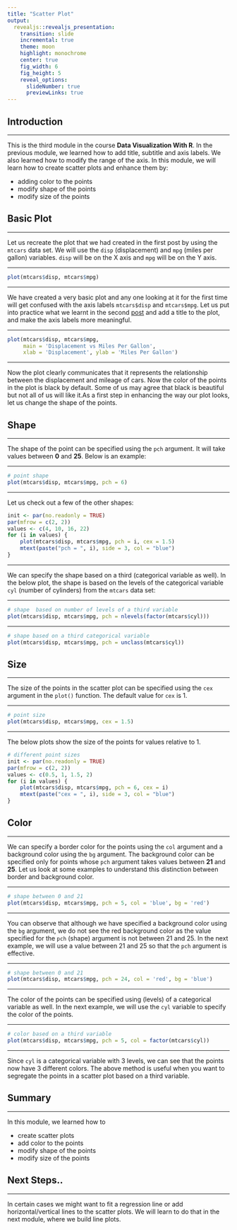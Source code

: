 ```yaml
---
title: "Scatter Plot"
output: 
  revealjs::revealjs_presentation:
    transition: slide
    incremental: true
    theme: moon
    highlight: monochrome
    center: true
    fig_width: 6
    fig_height: 5
    reveal_options:
      slideNumber: true
      previewLinks: true
---
```


## Introduction

----

This is the third module in the course **Data Visualization With R**. In the previous module, we learned how to add title, subtitle and axis labels. We also learned how to modify the range of the axis. In this module, we will learn how to create scatter plots and enhance them by:

- adding color to the points
- modify shape of the points
- modify size of the points

## Basic Plot

----

Let us recreate the plot that we had created in the first post by using the `mtcars` data set. We will use the `disp` (displacement) and `mpg` (miles per gallon) variables. `disp` will be on the X axis and `mpg` will be on the Y axis.

----

```r
plot(mtcars$disp, mtcars$mpg)
```

----

We have created a very basic plot and any one looking at it for the first time will get confused with the axis labels `mtcars$disp` and `mtcars$mpg`. Let us put into practice what we learnt in the second [post](https://rsquaredacademy.github.io/post/data-visualization-with-r-title-and-axis-labels/) and add a title to the plot, and make the axis labels more meaningful.

----

```r
plot(mtcars$disp, mtcars$mpg,
     main = 'Displacement vs Miles Per Gallon',
     xlab = 'Displacement', ylab = 'Miles Per Gallon')
```

----

Now the plot clearly communicates that it represents the relationship between the displacement and mileage of cars. Now the color of the points in the plot is black by default. Some of us may agree that black is beautiful but not all of us will like it.As a first step in enhancing the way our plot looks, let us change the shape of the points. 

## Shape

----

The shape of the point can be specified using the `pch` argument. It will take values between **0** and **25**. Below is an example:

----

```r
# point shape
plot(mtcars$disp, mtcars$mpg, pch = 6)
```

----

Let us check out a few of the other shapes:

```r
init <- par(no.readonly = TRUE)
par(mfrow = c(2, 2))
values <- c(4, 10, 16, 22)
for (i in values) {
    plot(mtcars$disp, mtcars$mpg, pch = i, cex = 1.5)
    mtext(paste("pch = ", i), side = 3, col = "blue")
}
```

----

We can specify the shape based on a third (categorical variable as well). In the below plot, the shape is based on the levels of the categorical variable `cyl` (number of cylinders) from the `mtcars` data set:

----

```r
# shape  based on number of levels of a third variable
plot(mtcars$disp, mtcars$mpg, pch = nlevels(factor(mtcars$cyl)))
```

----

```r
# shape based on a third categorical variable
plot(mtcars$disp, mtcars$mpg, pch = unclass(mtcars$cyl))
```

## Size

----

The size of the points in the scatter plot can be specified using the `cex` argument in the `plot()` function. The default value for `cex` is 1. 

----

```r
# point size
plot(mtcars$disp, mtcars$mpg, cex = 1.5)
```

----

The below plots show the size of the points for values relative to 1.

```r
# different point sizes
init <- par(no.readonly = TRUE)
par(mfrow = c(2, 2))
values <- c(0.5, 1, 1.5, 2)
for (i in values) {
    plot(mtcars$disp, mtcars$mpg, pch = 6, cex = i)
    mtext(paste("cex = ", i), side = 3, col = "blue")
}
```

## Color

----

We can specify a border color for the points using the `col` argument and a background color using the `bg` argument. The background color can be specified only for points whose `pch` argument takes values between **21** and **25**. Let us look at some examples to understand this distinction between border and background color.

----

```r
# shape between 0 and 21
plot(mtcars$disp, mtcars$mpg, pch = 5, col = 'blue', bg = 'red')
```

----

You can observe that although we have specified a background color using the `bg` argument, we do not see the red background color as the value specified for the `pch` (shape) argument is not between 21 and 25. In the next example, we will use a value between 21 and 25 so that the `pch` argument is effective.

----

```r
# shape between 0 and 21
plot(mtcars$disp, mtcars$mpg, pch = 24, col = 'red', bg = 'blue')
```

----

The color of the points can be specified using (levels) of a categorical variable as well. In the next example, we will use the `cyl` variable to specify the color of the points.

----

```r
# color based on a third variable
plot(mtcars$disp, mtcars$mpg, pch = 5, col = factor(mtcars$cyl))
```

----

Since `cyl` is a categorical variable with 3 levels, we can see that the points now have 3 different colors. The above method is useful when you want to segregate the points in a scatter plot based on a third variable.

## Summary

----

In this module, we learned how to 

- create scatter plots
- add color to the points
- modify shape of the points
- modify size of the points

## Next Steps..

----

In certain cases we might want to fit a regression line or add horizontal/vertical lines to the scatter plots. We will learn to do that in the next module, where we build line plots.